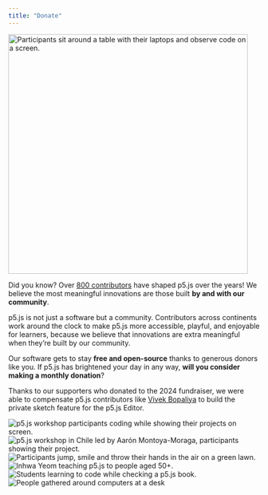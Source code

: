 ```yaml
---
title: "Donate"
---
```


<Image
  src={featuredDonate}
  alt="Participants sit around a table with their laptops and observe code on a screen."
  width="480"
  class="max-w-[252px] md:max-w-[312px] lg:max-w-[480px]"
/>

Did you know? Over [800 contributors](https://github.com/processing/p5.js?tab=readme-ov-file#contributors) have shaped p5.js over the years! We believe the most meaningful innovations are those built **by and with our community**.

p5.js is not just a software but a community. Contributors across continents work around the clock to make p5.js more accessible, playful, and enjoyable for learners, because we believe that innovations are extra meaningful when they’re built by our community.

Our software gets to stay **free and open-source** thanks to generous donors like you. If p5.js has brightened your day in any way, **will you consider making a monthly donation**?

Thanks to our supporters who donated to the 2024 fundraiser, we were able to compensate p5.js contributors like [Vivek Bopaliya](https://medium.com/@ProcessingOrg/building-the-private-sketch-feature-what-made-this-journey-so-special-7c4a6b0de8f9) to build the private sketch feature for the p5.js Editor.

<DonorBoxWidget />



<div class="mt-xl content-grid [&>*]:col-span-3 [&>*:first-child]:col-span-4 [&>*:last-child]:col-span-4 lg:[&>*:first-child]:col-span-6 lg:[&>*:last-child]:col-span-6 lg:w-[calc(100vw-300px)]">
  <Image src={donate1} alt="p5.js workshop participants coding while showing their projects on screen."/>
  <Image src={donate2} alt="p5.js workshop in Chile led by Aarón Montoya-Moraga, participants showing their project. "/>
  <Image src={donate3} alt="Participants jump, smile and throw their hands in the air on a green lawn."/>
  <Image src={donate4} alt="Inhwa Yeom teaching p5.js to people aged 50+."/>
  <Image src={donate5} alt="Students learning to code while checking a p5.js book."/>
  <Image src={donate6} alt="People gathered around computers at a desk"/>
</div >